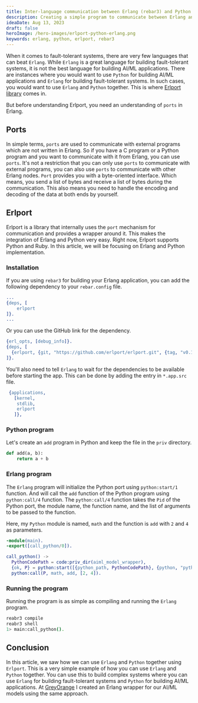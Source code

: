 ```yaml
---
title: Inter-language communication between Erlang (rebar3) and Python using Erlport
description: Creating a simple program to communicate between Erlang and Python using Erlport
ideaDate: Aug 13, 2023
draft: false
heroImage: /hero-images/erlport-python-erlang.png
keywords: erlang, python, erlport, rebar3
---
```


When it comes to fault-tolerant systems, there are very few languages that can beat `Erlang`.
While `Erlang` is a great language for building fault-tolerant systems, it is not the best language for building AI/ML applications.
There are instances where you would want to use `Python` for building AI/ML applications and `Erlang` for building fault-tolerant systems.
In such cases, you would want to use `Erlang` and `Python` together.
This is where [Erlport library](http://erlport.org/) comes in.

But before understanding Erlport, you need an understanding of `ports` in Erlang.

## Ports

In simple terms, `ports` are used to communicate with external programs which are not written in Erlang.
So if you have a C program or a Python program and you want to communicate with it from Erlang, you can use `ports`.
It's not a restriction that you can only use `ports` to communicate with external programs, you can also use `ports` to communicate with other Erlang nodes.
`Port` provides you with a byte-oriented interface.
Which means, you send a list of bytes and receive a list of bytes during the communication.
This also means you need to handle the encoding and decoding of the data at both ends by yourself.

## Erlport

Erlport is a library that internally uses the `port` mechanism for communication and provides a wrapper around it.
This makes the integration of Erlang and Python very easy.
Right now, Erlport supports Python and Ruby.
In this article, we will be focusing on Erlang and Python implementation.

### Installation

If you are using `rebar3` for building your Erlang application, you can add the following dependency to your `rebar.config` file.

```erlang
...
{deps, [
    erlport
]}.
...
```

Or you can use the GitHub link for the dependency.

```erlang
{erl_opts, [debug_info]}.
{deps, [
  {erlport, {git, "https://github.com/erlport/erlport.git", {tag, "v0.10.1"}}}
]}.
```

You'll also need to tell `Erlang` to wait for the dependencies to be available before starting the app.
This can be done by adding the entry in `*.app.src` file.

```erlang
 {applications,
   [kernel,
    stdlib,
    erlport
   ]},
```

### Python program

Let's create an `add` program in Python and keep the file in the `priv` directory.

```python
def add(a, b):
    return a + b
```

### Erlang program

The `Erlang` program will initialize the Python port using `python:start/1` function.
And will call the `add` function of the Python program using `python:call/4` function.
The `python:call/4` function takes the `Pid` of the Python port, the module name, the function name, and the list of arguments to be passed to the function.

Here, my `Python` module is named, `math` and the function is `add` with `2` and `4` as parameters.

```erlang
-module(main).
-export([call_python/0]).

call_python() ->
  PythonCodePath = code:priv_dir(aiml_model_wrapper),
  {ok, P} = python:start([{python_path, PythonCodePath}, {python, "python3"}]),
  python:call(P, math, add, [2, 4]).

```

### Running the program

Running the program is as simple as compiling and running the `Erlang` program.

```bash
reabr3 compile
reabr3 shell
1> main:call_python().
```

## Conclusion

In this article, we saw how we can use `Erlang` and `Python` together using `Erlport`.
This is a very simple example of how you can use `Erlang` and `Python` together.
You can use this to build complex systems where you can use `Erlang` for building fault-tolerant systems and `Python` for building AI/ML applications.
At [GreyOrange](https://www.greyorange.com) I created an Erlang wrapper for our AI/ML models using the same approach.
